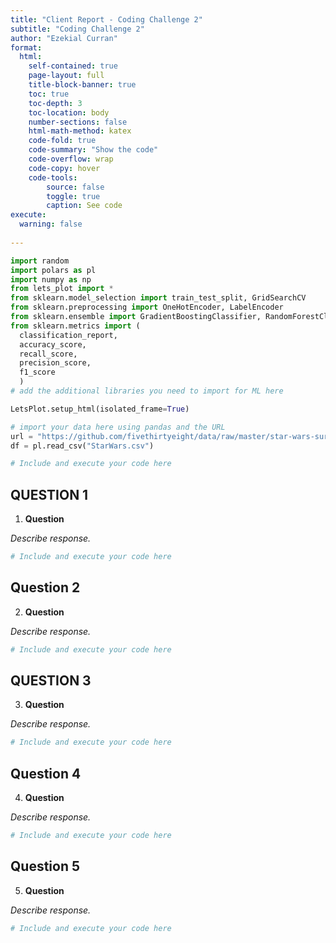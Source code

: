 ```yaml
---
title: "Client Report - Coding Challenge 2"
subtitle: "Coding Challenge 2"
author: "Ezekial Curran"
format:
  html:
    self-contained: true
    page-layout: full
    title-block-banner: true
    toc: true
    toc-depth: 3
    toc-location: body
    number-sections: false
    html-math-method: katex
    code-fold: true
    code-summary: "Show the code"
    code-overflow: wrap
    code-copy: hover
    code-tools:
        source: false
        toggle: true
        caption: See code
execute: 
  warning: false
    
---
```


```python
import random
import polars as pl
import numpy as np
from lets_plot import *
from sklearn.model_selection import train_test_split, GridSearchCV
from sklearn.preprocessing import OneHotEncoder, LabelEncoder
from sklearn.ensemble import GradientBoostingClassifier, RandomForestClassifier
from sklearn.metrics import (
  classification_report, 
  accuracy_score, 
  recall_score, 
  precision_score, 
  f1_score
  )
# add the additional libraries you need to import for ML here

LetsPlot.setup_html(isolated_frame=True)
```


```python
# import your data here using pandas and the URL
url = "https://github.com/fivethirtyeight/data/raw/master/star-wars-survey/StarWars.csv"
df = pl.read_csv("StarWars.csv")
```


```python
# Include and execute your code here

```

## QUESTION 1

1. __Question__

_Describe response._

```python
# Include and execute your code here

```

## Question 2

2. __Question__

_Describe response._

```python
# Include and execute your code here

```
## QUESTION 3

3. __Question__

_Describe response._

```python
# Include and execute your code here

```

## Question 4

4. __Question__

_Describe response._

```python
# Include and execute your code here

```

## Question 5

5. __Question__

_Describe response._

```python
# Include and execute your code here

```